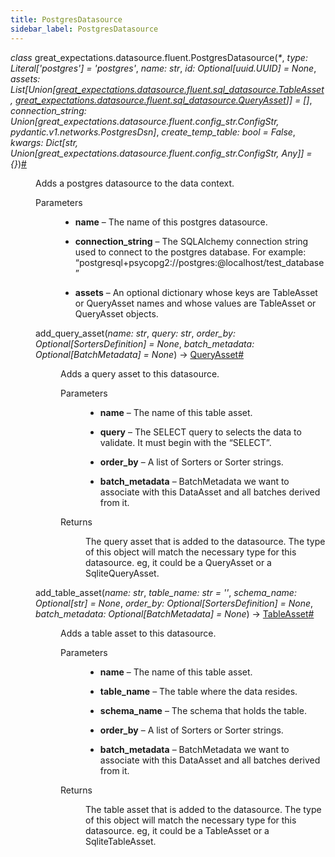 ```yaml
---
title: PostgresDatasource
sidebar_label: PostgresDatasource
---
```



<section class="sphinx-api-doc" id="postgresdatasource">

<dl class="py class">
<dt class="sig sig-object py" id="great_expectations.datasource.fluent.PostgresDatasource">
<em class="property"><span class="pre">class</span><span class="w"> </span></em><span class="sig-prename descclassname"><span class="pre">great_expectations.datasource.fluent.</span></span><span class="sig-name descname"><span class="pre">PostgresDatasource</span></span><span class="sig-paren">(</span><em class="sig-param"><span class="o"><span class="pre">*</span></span></em>, <em class="sig-param"><span class="n"><span class="pre">type</span></span><span class="p"><span class="pre">:</span></span><span class="w"> </span><span class="n"><span class="pre">Literal</span><span class="p"><span class="pre">[</span></span><span class="s"><span class="pre">'postgres'</span></span><span class="p"><span class="pre">]</span></span></span><span class="w"> </span><span class="o"><span class="pre">=</span></span><span class="w"> </span><span class="default_value"><span class="pre">'postgres'</span></span></em>, <em class="sig-param"><span class="n"><span class="pre">name</span></span><span class="p"><span class="pre">:</span></span><span class="w"> </span><span class="n"><span class="pre">str</span></span></em>, <em class="sig-param"><span class="n"><span class="pre">id</span></span><span class="p"><span class="pre">:</span></span><span class="w"> </span><span class="n"><span class="pre">Optional</span><span class="p"><span class="pre">[</span></span><span class="pre">uuid.UUID</span><span class="p"><span class="pre">]</span></span></span><span class="w"> </span><span class="o"><span class="pre">=</span></span><span class="w"> </span><span class="default_value"><span class="pre">None</span></span></em>, <em class="sig-param"><span class="n"><span class="pre">assets</span></span><span class="p"><span class="pre">:</span></span><span class="w"> </span><span class="n"><span class="pre">List</span><span class="p"><span class="pre">[</span></span><span class="pre">Union</span><span class="p"><span class="pre">[</span></span><a class="reference internal" href="../../datasource/fluent/sql_datasource/TableAsset_class" title="great_expectations.datasource.fluent.sql_datasource.TableAsset"><span class="pre">great_expectations.datasource.fluent.sql_datasource.TableAsset</span></a><span class="p"><span class="pre">,</span></span><span class="w"> </span><a class="reference internal" href="../../datasource/fluent/sql_datasource/QueryAsset_class" title="great_expectations.datasource.fluent.sql_datasource.QueryAsset"><span class="pre">great_expectations.datasource.fluent.sql_datasource.QueryAsset</span></a><span class="p"><span class="pre">]</span></span><span class="p"><span class="pre">]</span></span></span><span class="w"> </span><span class="o"><span class="pre">=</span></span><span class="w"> </span><span class="default_value"><span class="pre">[]</span></span></em>, <em class="sig-param"><span class="n"><span class="pre">connection_string</span></span><span class="p"><span class="pre">:</span></span><span class="w"> </span><span class="n"><span class="pre">Union</span><span class="p"><span class="pre">[</span></span><span class="pre">great_expectations.datasource.fluent.config_str.ConfigStr</span><span class="p"><span class="pre">,</span></span><span class="w"> </span><span class="pre">pydantic.v1.networks.PostgresDsn</span><span class="p"><span class="pre">]</span></span></span></em>, <em class="sig-param"><span class="n"><span class="pre">create_temp_table</span></span><span class="p"><span class="pre">:</span></span><span class="w"> </span><span class="n"><span class="pre">bool</span></span><span class="w"> </span><span class="o"><span class="pre">=</span></span><span class="w"> </span><span class="default_value"><span class="pre">False</span></span></em>, <em class="sig-param"><span class="n"><span class="pre">kwargs</span></span><span class="p"><span class="pre">:</span></span><span class="w"> </span><span class="n"><span class="pre">Dict</span><span class="p"><span class="pre">[</span></span><span class="pre">str</span><span class="p"><span class="pre">,</span></span><span class="w"> </span><span class="pre">Union</span><span class="p"><span class="pre">[</span></span><span class="pre">great_expectations.datasource.fluent.config_str.ConfigStr</span><span class="p"><span class="pre">,</span></span><span class="w"> </span><span class="pre">Any</span><span class="p"><span class="pre">]</span></span><span class="p"><span class="pre">]</span></span></span><span class="w"> </span><span class="o"><span class="pre">=</span></span><span class="w"> </span><span class="default_value"><span class="pre">{}</span></span></em><span class="sig-paren">)</span><a class="headerlink" href="#great_expectations.datasource.fluent.PostgresDatasource" title="Permalink to this definition">#</a>
</dt>

<dd>
<p>Adds a postgres datasource to the data context.</p>
<dl class="field-list simple">
<dt class="field-odd">Parameters
</dt>

<dd class="field-odd"><ul class="simple">
<li><p><strong>name</strong> – The name of this postgres datasource.</p></li>
<li><p><strong>connection_string</strong> – The SQLAlchemy connection string used to connect to the postgres database.
For example: “postgresql+psycopg2://postgres:@localhost/test_database”</p></li>
<li><p><strong>assets</strong> – An optional dictionary whose keys are TableAsset or QueryAsset names and whose values
are TableAsset or QueryAsset objects.</p></li>
</ul>
</dd>
</dl>
<dl class="py method">
<dt class="sig sig-object py" id="great_expectations.datasource.fluent.PostgresDatasource.add_query_asset">
<span class="sig-name descname"><span class="pre">add_query_asset</span></span><span class="sig-paren">(</span><em class="sig-param"><span class="n"><span class="pre">name</span></span><span class="p"><span class="pre">:</span></span><span class="w"> </span><span class="n"><span class="pre">str</span></span></em>, <em class="sig-param"><span class="n"><span class="pre">query</span></span><span class="p"><span class="pre">:</span></span><span class="w"> </span><span class="n"><span class="pre">str</span></span></em>, <em class="sig-param"><span class="n"><span class="pre">order_by</span></span><span class="p"><span class="pre">:</span></span><span class="w"> </span><span class="n"><span class="pre">Optional</span><span class="p"><span class="pre">[</span></span><span class="pre">SortersDefinition</span><span class="p"><span class="pre">]</span></span></span><span class="w"> </span><span class="o"><span class="pre">=</span></span><span class="w"> </span><span class="default_value"><span class="pre">None</span></span></em>, <em class="sig-param"><span class="n"><span class="pre">batch_metadata</span></span><span class="p"><span class="pre">:</span></span><span class="w"> </span><span class="n"><span class="pre">Optional</span><span class="p"><span class="pre">[</span></span><span class="pre">BatchMetadata</span><span class="p"><span class="pre">]</span></span></span><span class="w"> </span><span class="o"><span class="pre">=</span></span><span class="w"> </span><span class="default_value"><span class="pre">None</span></span></em><span class="sig-paren">)</span> <span class="sig-return"><span class="sig-return-icon">→</span> <span class="sig-return-typehint"><a class="reference internal" href="../../datasource/fluent/sql_datasource/QueryAsset_class" title="great_expectations.datasource.fluent.sql_datasource.QueryAsset"><span class="pre">QueryAsset</span></a></span></span><a class="headerlink" href="#great_expectations.datasource.fluent.PostgresDatasource.add_query_asset" title="Permalink to this definition">#</a>
</dt>

<dd>
<p>Adds a query asset to this datasource.</p>
<dl class="field-list simple">
<dt class="field-odd">Parameters
</dt>

<dd class="field-odd"><ul class="simple">
<li><p><strong>name</strong> – The name of this table asset.</p></li>
<li><p><strong>query</strong> – The SELECT query to selects the data to validate. It must begin with the “SELECT”.</p></li>
<li><p><strong>order_by</strong> – A list of Sorters or Sorter strings.</p></li>
<li><p><strong>batch_metadata</strong> – BatchMetadata we want to associate with this DataAsset and all batches derived from it.</p></li>
</ul>
</dd>
<dt class="field-even">Returns
</dt>

<dd class="field-even"><p>The query asset that is added to the datasource.
The type of this object will match the necessary type for this datasource.
eg, it could be a QueryAsset or a SqliteQueryAsset.</p>
</dd>
</dl>
</dd></dl>
<dl class="py method">
<dt class="sig sig-object py" id="great_expectations.datasource.fluent.PostgresDatasource.add_table_asset">
<span class="sig-name descname"><span class="pre">add_table_asset</span></span><span class="sig-paren">(</span><em class="sig-param"><span class="n"><span class="pre">name</span></span><span class="p"><span class="pre">:</span></span><span class="w"> </span><span class="n"><span class="pre">str</span></span></em>, <em class="sig-param"><span class="n"><span class="pre">table_name</span></span><span class="p"><span class="pre">:</span></span><span class="w"> </span><span class="n"><span class="pre">str</span></span><span class="w"> </span><span class="o"><span class="pre">=</span></span><span class="w"> </span><span class="default_value"><span class="pre">''</span></span></em>, <em class="sig-param"><span class="n"><span class="pre">schema_name</span></span><span class="p"><span class="pre">:</span></span><span class="w"> </span><span class="n"><span class="pre">Optional</span><span class="p"><span class="pre">[</span></span><span class="pre">str</span><span class="p"><span class="pre">]</span></span></span><span class="w"> </span><span class="o"><span class="pre">=</span></span><span class="w"> </span><span class="default_value"><span class="pre">None</span></span></em>, <em class="sig-param"><span class="n"><span class="pre">order_by</span></span><span class="p"><span class="pre">:</span></span><span class="w"> </span><span class="n"><span class="pre">Optional</span><span class="p"><span class="pre">[</span></span><span class="pre">SortersDefinition</span><span class="p"><span class="pre">]</span></span></span><span class="w"> </span><span class="o"><span class="pre">=</span></span><span class="w"> </span><span class="default_value"><span class="pre">None</span></span></em>, <em class="sig-param"><span class="n"><span class="pre">batch_metadata</span></span><span class="p"><span class="pre">:</span></span><span class="w"> </span><span class="n"><span class="pre">Optional</span><span class="p"><span class="pre">[</span></span><span class="pre">BatchMetadata</span><span class="p"><span class="pre">]</span></span></span><span class="w"> </span><span class="o"><span class="pre">=</span></span><span class="w"> </span><span class="default_value"><span class="pre">None</span></span></em><span class="sig-paren">)</span> <span class="sig-return"><span class="sig-return-icon">→</span> <span class="sig-return-typehint"><a class="reference internal" href="../../datasource/fluent/sql_datasource/TableAsset_class" title="great_expectations.datasource.fluent.sql_datasource.TableAsset"><span class="pre">TableAsset</span></a></span></span><a class="headerlink" href="#great_expectations.datasource.fluent.PostgresDatasource.add_table_asset" title="Permalink to this definition">#</a>
</dt>

<dd>
<p>Adds a table asset to this datasource.</p>
<dl class="field-list simple">
<dt class="field-odd">Parameters
</dt>

<dd class="field-odd"><ul class="simple">
<li><p><strong>name</strong> – The name of this table asset.</p></li>
<li><p><strong>table_name</strong> – The table where the data resides.</p></li>
<li><p><strong>schema_name</strong> – The schema that holds the table.</p></li>
<li><p><strong>order_by</strong> – A list of Sorters or Sorter strings.</p></li>
<li><p><strong>batch_metadata</strong> – BatchMetadata we want to associate with this DataAsset and all batches derived from it.</p></li>
</ul>
</dd>
<dt class="field-even">Returns
</dt>

<dd class="field-even"><p>The table asset that is added to the datasource.
The type of this object will match the necessary type for this datasource.
eg, it could be a TableAsset or a SqliteTableAsset.</p>
</dd>
</dl>
</dd></dl>
</dd></dl>
</section>